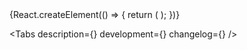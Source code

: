 

<Meta title=' Components/Authentication/PatternLock' component={PatternLock} />

<!-- Canvas -->

<Story name='PatternLock'>
    {React.createElement(() => {
        return (
            <PatternLock
                observeTokens={true}
                themeState={radios(
                    'themeState',
                    { initial: 'initial', success: 'success', failure: 'failure' },
                    'initial',
                )}
                justifyNodes={radios(
                    'justifyNodes',
                    { 'space-around': 'space-around', 'space-between': 'space-between' },
                    'space-between',
                )}
                error={text('error', '')}
            />
        );
    })}
</Story>

<!-- Docs -->

<ComponentHeader
    name='PatternLock'
    version={version}
    package='@alfalab/core-components/pattern-lock'
    children='Компонент для авторизации пользователя с помощью графического ключа.'
/>

<Tabs description={<Description />} development={<Development />} changelog={<Changelog />} />
